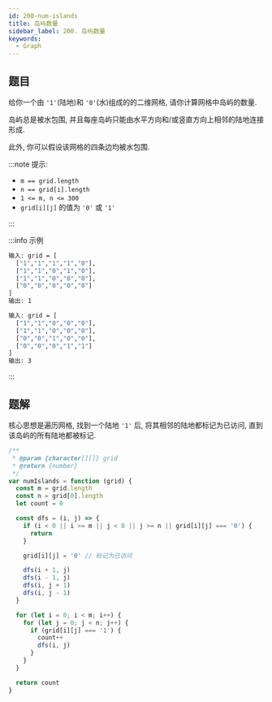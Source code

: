 ```yaml
---
id: 200-num-islands
title: 岛屿数量
sidebar_label: 200. 岛屿数量
keywords:
  - Graph
---
```


## 题目

给你一个由 `'1'`(陆地)和 `'0'`(水)组成的的二维网格, 请你计算网格中岛屿的数量.

岛屿总是被水包围, 并且每座岛屿只能由水平方向和/或竖直方向上相邻的陆地连接形成.

此外, 你可以假设该网格的四条边均被水包围.

:::note 提示:

- `m == grid.length`
- `n == grid[i].length`
- `1 <= m, n <= 300`
- `grid[i][j]` 的值为 `'0'` 或 `'1'`

:::

:::info 示例

```bash
输入: grid = [
  ["1","1","1","1","0"],
  ["1","1","0","1","0"],
  ["1","1","0","0","0"],
  ["0","0","0","0","0"]
]
输出: 1
```

```bash
输入: grid = [
  ["1","1","0","0","0"],
  ["1","1","0","0","0"],
  ["0","0","1","0","0"],
  ["0","0","0","1","1"]
]
输出: 3
```

:::

## 题解

核心思想是遍历网格, 找到一个陆地 `'1'` 后, 将其相邻的陆地都标记为已访问, 直到该岛屿的所有陆地都被标记.

```ts
/**
 * @param {character[][]} grid
 * @return {number}
 */
var numIslands = function (grid) {
  const m = grid.length
  const n = grid[0].length
  let count = 0

  const dfs = (i, j) => {
    if (i < 0 || i >= m || j < 0 || j >= n || grid[i][j] === '0') {
      return
    }

    grid[i][j] = '0' // 标记为已访问

    dfs(i + 1, j)
    dfs(i - 1, j)
    dfs(i, j + 1)
    dfs(i, j - 1)
  }

  for (let i = 0; i < m; i++) {
    for (let j = 0; j < n; j++) {
      if (grid[i][j] === '1') {
        count++
        dfs(i, j)
      }
    }
  }

  return count
}
```
